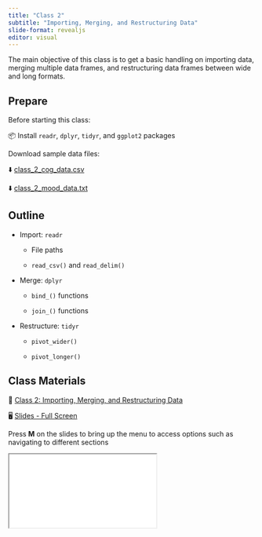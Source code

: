 ```yaml
---
title: "Class 2"
subtitle: "Importing, Merging, and Restructuring Data"
slide-format: revealjs
editor: visual
---
```


The main objective of this class is to get a basic handling on importing data, merging multiple data frames, and restructuring data frames between wide and long formats.

## Prepare

Before starting this class:

📦 Install `readr`, `dplyr`, `tidyr`, and `ggplot2` packages

Download sample data files:

⬇️ <a href="/data/class_2_cog_data.csv" download="class_2_cog_data.csv">class_2_cog_data.csv</a>

⬇️ <a href="/data/class_2_mood_data.txt" download="class_2_mood_data.txt">class_2_mood_data.txt</a>

## Outline

-   Import: `readr`

    -   File paths

    -   `read_csv()` and `read_delim()`

-   Merge: `dplyr`

    -   `bind_()` functions

    -   `join_()` functions

-   Restructure: `tidyr`

    -   `pivot_wider()`

    -   `pivot_longer()`

## Class Materials

📘 [Class 2: Importing, Merging, and Restructuring Data](/lectures/lectures-class-2.html)

🖥️ [Slides - Full Screen](/slides/slides-class-2.html){target="_blank"}

Press **M** on the slides to bring up the menu to access options such as navigating to different sections

<div>

```{=html}
<iframe class="slide-deck" src="/slides/slides-class-2.html"></iframe>
```

</div>
